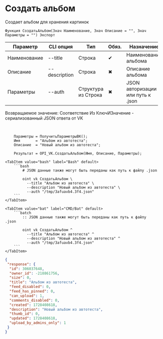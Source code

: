 ﻿---
sidebar_position: 5
description: Создать альбом и другие функции для работы с VK в Открытом пакете интеграций - бесплатной open-source библиотеке интеграций для 1С:Предприятие 8, OneScript и CLI
keywords: [1C, 1С, 1С:Предприятие, 1С:Предприятие 8.3, API, Интеграция, Сервисы, Обмен, OneScript, CLI, VK]
---


# Создать альбом
 Создает альбом для хранения картинок



`Функция СоздатьАльбом(Знач Наименование, Знач Описание = "", Знач Параметры = "") Экспорт`

  | Параметр | CLI опция | Тип | Обяз. | Назначение |
  |-|-|-|-|-|
  | Наименование | --title | Строка | &#x2714; | Наименование альбома |
  | Описание | --description | Строка | &#x2716; | Описание альбома |
  | Параметры | --auth | Структура из Строка | &#x2716; | JSON авторизации или путь к .json |

  
  Возвращаемое значение:   Соответствие Из КлючИЗначение - сериализованный JSON ответа от VK

<br/>




```bsl title="Пример использования для 1С:Предприятие/OneScript"
    Параметры = ПолучитьПараметрыВК();
    Имя       = "Альбом из автотеста";
    Описание  = "Новый альбом из автотеста";

    Результат = OPI_VK.СоздатьАльбом(Имя, Описание, Параметры);
```
    

 <Tabs>
  
    <TabItem value="bash" label="Bash" default>
        ```bash
            # JSON данные также могут быть переданы как путь к файлу .json
            
            oint vk СоздатьАльбом \
              --title "Альбом из автотеста" \
              --description "Новый альбом из автотеста" \
              --auth "/tmp/3afuavb4.3f4.json"
        ```
    </TabItem>
  
    <TabItem value="bat" label="CMD/Bat" default>
        ```batch
            :: JSON данные также могут быть переданы как путь к файлу .json
            
            oint vk СоздатьАльбом ^
              --title "Альбом из автотеста" ^
              --description "Новый альбом из автотеста" ^
              --auth "/tmp/3afuavb4.3f4.json"
        ```
    </TabItem>
</Tabs>


```json title="Результат"
{
 "response": {
  "id": 306037648,
  "owner_id": -218861756,
  "size": 0,
  "title": "Альбом из автотеста",
  "feed_disabled": 0,
  "feed_has_pinned": 0,
  "can_upload": 1,
  "comments_disabled": 0,
  "created": 1728408618,
  "description": "Новый альбом из автотеста",
  "thumb_id": 0,
  "updated": 1728408618,
  "upload_by_admins_only": 1
 }
}
```
